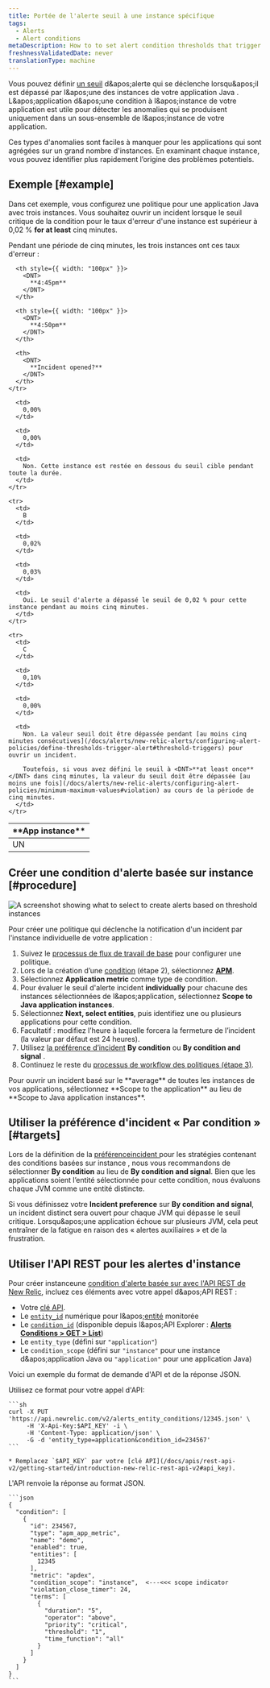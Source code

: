 ```yaml
---
title: Portée de l'alerte seuil à une instance spécifique
tags:
  - Alerts
  - Alert conditions
metaDescription: How to to set alert condition thresholds that trigger when they are breached by any of your Java app's instances.
freshnessValidatedDate: never
translationType: machine
---
```


Vous pouvez définir [un seuil](/docs/using-new-relic/welcome-new-relic/get-started/glossary#alert-threshold) d&amp;apos;alerte qui se déclenche lorsqu&amp;apos;il est dépassé par l&amp;apos;une des instances de votre application Java . L&amp;apos;application d&amp;apos;une condition à l&amp;apos;instance de votre application est utile pour détecter les anomalies qui se produisent uniquement dans un sous-ensemble de l&amp;apos;instance de votre application.

Ces types d'anomalies sont faciles à manquer pour les applications qui sont agrégées sur un grand nombre d'instances. En examinant chaque instance, vous pouvez identifier plus rapidement l’origine des problèmes potentiels.

## Exemple [#example]

Dans cet exemple, vous configurez une politique pour une application Java avec trois instances. Vous souhaitez ouvrir un incident lorsque le seuil critique de la condition pour le taux d'erreur d'une instance est supérieur à 0,02 % <DNT>**for at least**</DNT> cinq minutes.

Pendant une période de cinq minutes, les trois instances ont ces taux d'erreur :

<table>
  <thead>
    <tr>
      <th style={{ width: "100px" }}>
        <DNT>
          **App instance**
        </DNT>
      </th>

      <th style={{ width: "100px" }}>
        <DNT>
          **4:45pm**
        </DNT>
      </th>

      <th style={{ width: "100px" }}>
        <DNT>
          **4:50pm**
        </DNT>
      </th>

      <th>
        <DNT>
          **Incident opened?**
        </DNT>
      </th>
    </tr>
  </thead>

  <tbody>
    <tr>
      <td>
        UN
      </td>

      <td>
        0,00%
      </td>

      <td>
        0,00%
      </td>

      <td>
        Non. Cette instance est restée en dessous du seuil cible pendant toute la durée.
      </td>
    </tr>

    <tr>
      <td>
        B
      </td>

      <td>
        0,02%
      </td>

      <td>
        0,03%
      </td>

      <td>
        Oui. Le seuil d'alerte a dépassé le seuil de 0,02 % pour cette instance pendant au moins cinq minutes.
      </td>
    </tr>

    <tr>
      <td>
        C
      </td>

      <td>
        0,10%
      </td>

      <td>
        0,00%
      </td>

      <td>
        Non. La valeur seuil doit être dépassée pendant [au moins cinq minutes consécutives](/docs/alerts/new-relic-alerts/configuring-alert-policies/define-thresholds-trigger-alert#threshold-triggers) pour ouvrir un incident.

        Toutefois, si vous avez défini le seuil à <DNT>**at least once**</DNT> dans cinq minutes, la valeur du seuil doit être dépassée [au moins une fois](/docs/alerts/new-relic-alerts/configuring-alert-policies/minimum-maximum-values#violation) au cours de la période de cinq minutes.
      </td>
    </tr>
  </tbody>
</table>

## Créer une condition d'alerte basée sur instance [#procedure]

<img title="Create alerts based on threshold instances" alt="A screenshot showing what to select to create alerts based on threshold instances" src="/images/alerts_screenshot-crop_thresholds-instances.webp" />

Pour créer une politique qui déclenche la notification d'un incident par l'instance individuelle de votre application :

1. Suivez le [processus de flux de travail de base](/docs/alerts/new-relic-alerts/configuring-alert-policies/alert-policy-workflow#alert-policy-process) pour configurer une politique.
2. Lors de la création d’une [condition](/docs/alerts/create-alert/create-alert-condition/alert-conditions) (étape 2), sélectionnez [<DNT>**APM**</DNT>](/docs/alerts/new-relic-alerts/configuring-alert-policies/select-product-targets-alert-condition).
3. Sélectionnez <DNT>**Application metric**</DNT> comme type de condition.
4. Pour évaluer le seuil d'alerte incident <DNT>**individually**</DNT> pour chacune des instances sélectionnées de l&amp;apos;application, sélectionnez <DNT>**Scope to Java application instances**</DNT>.
5. Sélectionnez <DNT>**Next, select entities**</DNT>, puis identifiez une ou plusieurs applications pour cette condition.
6. Facultatif : modifiez l’heure à laquelle <InlinePopover type="alerts" />forcera la fermeture de l’incident (la valeur par défaut est 24 heures).
7. Utilisez [la préférence d’incident](/docs/alerts/new-relic-alerts/reviewing-alert-incidents/specify-when-new-relic-creates-incidents) <DNT>**By condition**</DNT> ou <DNT>**By condition and signal**</DNT> .
8. Continuez le reste du [processus de workflow des politiques (étape 3)](/docs/alerts/new-relic-alerts/configuring-alert-policies/alert-policy-workflow#alert-policy-process).

<Callout variant="tip">
  Pour ouvrir un incident basé sur le <DNT>**average**</DNT> de toutes les instances de vos applications, sélectionnez <DNT>**Scope to the application**</DNT> au lieu de <DNT>**Scope to Java application instances**</DNT>.
</Callout>

## Utiliser la préférence d'incident « Par condition » [#targets]

Lors de la définition de la [préférenceincident ](/docs/alerts/new-relic-alerts/reviewing-alert-incidents/specify-when-new-relic-creates-incidents)pour les stratégies contenant des conditions basées sur instance , nous vous recommandons de sélectionner <DNT>**By condition**</DNT> au lieu de <DNT>**By condition and signal**</DNT>. Bien que les applications soient l’entité sélectionnée pour cette condition, nous évaluons chaque JVM comme une entité distincte.

Si vous définissez votre <DNT>**Incident preference**</DNT> sur <DNT>**By condition and signal**</DNT>, un incident distinct sera ouvert pour chaque JVM qui dépasse le seuil critique. Lorsqu&amp;apos;une application échoue sur plusieurs JVM, cela peut entraîner de la fatigue en raison des « alertes auxiliaires » et de la frustration.

## Utiliser l'API REST pour les alertes d'instance

Pour créer instanceune [condition d'alerte basée sur avec l'API REST de New Relic](/docs/alerts/new-relic-alerts/rest-api-alerts/manage-entities-alerts-conditions), incluez ces éléments avec votre appel d&amp;apos;API REST :

* Votre [clé API](/docs/apis/rest-api-v2/getting-started/introduction-new-relic-rest-api-v2#api_key).
* Le [`entity_id`](/docs/using-new-relic/welcome-new-relic/get-started/glossary#entity) numérique pour l&amp;apos;[entité](/docs/using-new-relic/welcome-new-relic/get-started/glossary#entity) monitorée
* Le [`condition_id`](/docs/using-new-relic/welcome-new-relic/get-started/glossary#alert-condition) (disponible depuis l&amp;apos;API Explorer : [<DNT>**Alerts Conditions &gt; GET &gt; List**</DNT>](https://rpm.newrelic.com/api/explore/alerts_entity_conditions/list))
* Le `entity_type` (défini sur `"application"`)
* Le `condition_scope` (défini sur `"instance"` pour une instance d&amp;apos;application Java ou `"application"` pour une application Java)

Voici un exemple du format de demande d'API et de la réponse JSON.

<CollapserGroup>
  <Collapser id="instance-api" title="alerte d'instance appel d'API">
    Utilisez ce format pour votre appel d'API:

    ```sh
    curl -X PUT 'https://api.newrelic.com/v2/alerts_entity_conditions/12345.json' \
         -H 'X-Api-Key:$API_KEY' -i \
         -H 'Content-Type: application/json' \
         -G -d 'entity_type=application&condition_id=234567'
    ```

    * Remplacez `$API_KEY` par votre [clé API](/docs/apis/rest-api-v2/getting-started/introduction-new-relic-rest-api-v2#api_key).
  </Collapser>

  <Collapser id="instance-json" title="Réponse JSON d'alerte d'instance">
    L'API renvoie la réponse au format JSON.

    ```json
    {
      "condition": [
        {
          "id": 234567,
          "type": "apm_app_metric",
          "name": "demo",
          "enabled": true,
          "entities": [
            12345
          ],
          "metric": "apdex",
          "condition_scope": "instance",  <---<<< scope indicator
          "violation_close_timer": 24,
          "terms": [
            {
              "duration": "5",
              "operator": "above",
              "priority": "critical",
              "threshold": "1",
              "time_function": "all"
            }
          ]
        }
      ]
    }
    ```
  </Collapser>
</CollapserGroup>